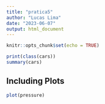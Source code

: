 ```yaml
---
title: "pratica5"
author: "Lucas Lima"
date: "2023-06-07"
output: html_document
---
```


```r
knitr::opts_chunk$set(echo = TRUE)
```



```r

print(class(cars))
summary(cars)

```

## Including Plots


```r
plot(pressure)
```


